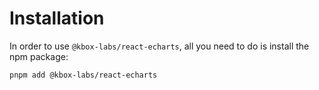 # Installation

In order to use `@kbox-labs/react-echarts`, all you need to do is install the npm package:

```sh
pnpm add @kbox-labs/react-echarts
```
